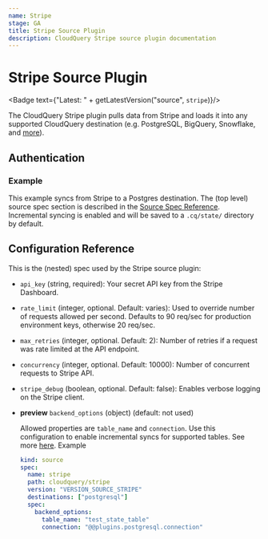 ```yaml
---
name: Stripe
stage: GA
title: Stripe Source Plugin
description: CloudQuery Stripe source plugin documentation
---
```


# Stripe Source Plugin


<Badge text={"Latest: " + getLatestVersion("source", `stripe`)}/>

The CloudQuery Stripe plugin pulls data from Stripe and loads it into any supported CloudQuery destination (e.g. PostgreSQL, BigQuery, Snowflake, and [more](/docs/plugins/destinations/overview)).

## Authentication

<Authentication/>

### Example

This example syncs from Stripe to a Postgres destination. The (top level) source spec section is described in the [Source Spec Reference](/docs/reference/source-spec). Incremental syncing is enabled and will be saved to a `.cq/state/` directory by default.

<Configuration/>

## Configuration Reference

This is the (nested) spec used by the Stripe source plugin:

- `api_key` (string, required):
  Your secret API key from the Stripe Dashboard.

- `rate_limit` (integer, optional. Default: varies):
  Used to override number of requests allowed per second. Defaults to 90 req/sec for production environment keys, otherwise 20 req/sec.

- `max_retries` (integer, optional. Default: 2):
  Number of retries if a request was rate limited at the API endpoint.

- `concurrency` (integer, optional. Default: 10000):
  Number of concurrent requests to Stripe API.

- `stripe_debug` (boolean, optional. Default: false):
  Enables verbose logging on the Stripe client.

- **preview** `backend_options` (object) (default: not used)

  Allowed properties are `table_name` and `connection`. Use this configuration to enable incremental syncs for supported tables. See more [here](/blog/proto-v3#unified-protocol).
  Example

  ```yaml
  kind: source
  spec:
    name: stripe
    path: cloudquery/stripe
    version: "VERSION_SOURCE_STRIPE"
    destinations: ["postgresql"]
    spec:
      backend_options:
        table_name: "test_state_table"
        connection: "@@plugins.postgresql.connection"
  ```
